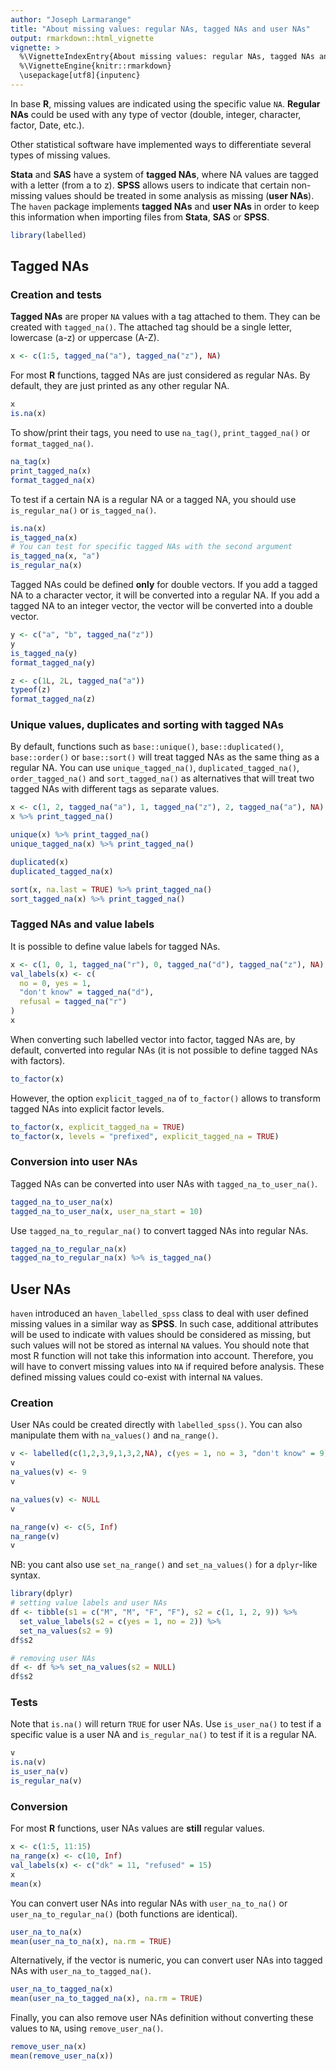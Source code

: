 ```yaml
---
author: "Joseph Larmarange"
title: "About missing values: regular NAs, tagged NAs and user NAs"
output: rmarkdown::html_vignette
vignette: >
  %\VignetteIndexEntry{About missing values: regular NAs, tagged NAs and user NAs}
  %\VignetteEngine{knitr::rmarkdown}
  \usepackage[utf8]{inputenc}
---
```


In base **R**, missing values are indicated using the specific value `NA`. **Regular NAs** could be used with any type of vector (double, integer, character, factor, Date, etc.).

Other statistical software have implemented ways to differentiate several types of missing values.

**Stata** and **SAS** have a system of **tagged NAs**, where NA values are tagged with a letter (from a to z). **SPSS** allows users to indicate that certain non-missing values should be treated in some analysis as missing (**user NAs**). The `haven` package implements **tagged NAs** and **user NAs** in order to keep this information when importing files from **Stata**, **SAS** or **SPSS**.

```r
library(labelled)
```


## Tagged NAs

### Creation and tests

**Tagged NAs** are proper `NA` values with a tag attached to them. They can be created with `tagged_na()`. The attached tag should be a single letter, lowercase (a-z) or uppercase (A-Z).


```r
x <- c(1:5, tagged_na("a"), tagged_na("z"), NA)
```


For most **R** functions, tagged NAs are just considered as regular NAs. By default, they are just printed as any other regular NA.

```r
x
is.na(x)
```

To show/print their tags, you need to use `na_tag()`, `print_tagged_na()` or `format_tagged_na()`.

```r
na_tag(x)
print_tagged_na(x)
format_tagged_na(x)
```

To test if a certain NA is a regular NA or a tagged NA, you should use `is_regular_na()` or `is_tagged_na()`.

```r
is.na(x)
is_tagged_na(x)
# You can test for specific tagged NAs with the second argument
is_tagged_na(x, "a")
is_regular_na(x)
```


Tagged NAs could be defined **only** for double vectors. If you add a tagged NA to a character vector, it will be converted into a regular NA. If you add a tagged NA to an integer vector, the vector will be converted into a double vector.

```r
y <- c("a", "b", tagged_na("z"))
y
is_tagged_na(y)
format_tagged_na(y)

z <- c(1L, 2L, tagged_na("a"))
typeof(z)
format_tagged_na(z)
```

### Unique values, duplicates and sorting with tagged NAs

By default, functions such as `base::unique()`, `base::duplicated()`, `base::order()` or `base::sort()` will treat tagged NAs as the same thing as a regular NA. You can use `unique_tagged_na()`, `duplicated_tagged_na()`, `order_tagged_na()` and `sort_tagged_na()` as alternatives that will treat two tagged NAs with different tags as separate values.

```r
x <- c(1, 2, tagged_na("a"), 1, tagged_na("z"), 2, tagged_na("a"), NA)
x %>% print_tagged_na()

unique(x) %>% print_tagged_na()
unique_tagged_na(x) %>% print_tagged_na()

duplicated(x)
duplicated_tagged_na(x)

sort(x, na.last = TRUE) %>% print_tagged_na()
sort_tagged_na(x) %>% print_tagged_na()
```

### Tagged NAs and value labels

It is possible to define value labels for tagged NAs.

```r
x <- c(1, 0, 1, tagged_na("r"), 0, tagged_na("d"), tagged_na("z"), NA)
val_labels(x) <- c(
  no = 0, yes = 1,
  "don't know" = tagged_na("d"),
  refusal = tagged_na("r")
)
x
```

When converting such labelled vector into factor, tagged NAs are, by default, converted into regular NAs (it is not possible to define tagged NAs with factors).

```r
to_factor(x)
```

However, the option `explicit_tagged_na` of `to_factor()` allows to transform tagged NAs into explicit factor levels.

```r
to_factor(x, explicit_tagged_na = TRUE)
to_factor(x, levels = "prefixed", explicit_tagged_na = TRUE)
```

### Conversion into user NAs

Tagged NAs can be converted into user NAs with `tagged_na_to_user_na()`.

```r
tagged_na_to_user_na(x)
tagged_na_to_user_na(x, user_na_start = 10)
```

Use `tagged_na_to_regular_na()` to convert tagged NAs into regular NAs.

```r
tagged_na_to_regular_na(x)
tagged_na_to_regular_na(x) %>% is_tagged_na()
```


## User NAs


`haven` introduced an `haven_labelled_spss` class to deal with user defined missing values in a similar way as **SPSS**. In such case, additional attributes will be used to indicate with values should be considered as missing, but such values will not be stored as internal `NA` values. You should note that most R function will not take this information into account. Therefore, you will have to convert missing values into `NA` if required before analysis. These defined missing values could co-exist with internal `NA` values.

### Creation

User NAs could be created directly with `labelled_spss()`. You can also manipulate them with `na_values()` and `na_range()`. 

```r
v <- labelled(c(1,2,3,9,1,3,2,NA), c(yes = 1, no = 3, "don't know" = 9))
v
na_values(v) <- 9
v

na_values(v) <- NULL
v

na_range(v) <- c(5, Inf)
na_range(v)
v
```

NB: you cant also use `set_na_range()` and `set_na_values()` for a `dplyr`-like syntax.

```r
library(dplyr)
# setting value labels and user NAs
df <- tibble(s1 = c("M", "M", "F", "F"), s2 = c(1, 1, 2, 9)) %>%
  set_value_labels(s2 = c(yes = 1, no = 2)) %>%
  set_na_values(s2 = 9)
df$s2

# removing user NAs
df <- df %>% set_na_values(s2 = NULL)
df$s2
```

### Tests

Note that `is.na()` will return `TRUE` for user NAs. Use `is_user_na()` to test if a specific value is a user NA and `is_regular_na()` to test if it is a regular NA.

```r
v
is.na(v)
is_user_na(v)
is_regular_na(v)
```

### Conversion

For most **R** functions, user NAs values are **still** regular values.

```r
x <- c(1:5, 11:15)
na_range(x) <- c(10, Inf)
val_labels(x) <- c("dk" = 11, "refused" = 15)
x
mean(x)
```

You can convert user NAs into regular NAs with `user_na_to_na()` or `user_na_to_regular_na()` (both functions are identical).

```r
user_na_to_na(x)
mean(user_na_to_na(x), na.rm = TRUE)
```

Alternatively, if the vector is numeric, you can convert user NAs into tagged NAs with `user_na_to_tagged_na()`.

```r
user_na_to_tagged_na(x)
mean(user_na_to_tagged_na(x), na.rm = TRUE)
```

Finally, you can also remove user NAs definition without converting these values to `NA`, using `remove_user_na()`.

```r
remove_user_na(x)
mean(remove_user_na(x))
```
